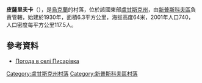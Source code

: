 {{coord|49|29|56|N|39|4|36|E|scale:100000|display=title}}

'''皮薩里夫卡'''（{{lang-uk|Писарівка}}），是[[烏克蘭|烏克蘭]]的村落，位於該國東部[[盧甘斯克州|盧甘斯克州]]，由[[新普斯科夫區|新普斯科夫區]]負責管轄，始建於1930年，面積6.3平方公里，海拔高度64米，2001年人口740，人口密度每平方公里117.5人。

==參考資料==
* [http://weather.in.ua/ua/lyganskaja/20405 Погода в селі Писарівка] {{Wayback|url=http://weather.in.ua/ua/lyganskaja/20405 |date=20160305083728 }}

{{DEFAULTSORT:Писарівка}}
[[Category:盧甘斯克州村落|Category:盧甘斯克州村落]]
[[Category:新普斯科夫區村落|Category:新普斯科夫區村落]]


{{Luhansk-geo-stub}}